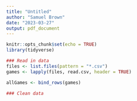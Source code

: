 ---
title: "Untitled"
author: "Samuel Brown"
date: "2023-03-27"
output: pdf_document
---

```{r setup, include=FALSE}
knitr::opts_chunk$set(echo = TRUE)
library(tidyverse)
```

```{r}
### Read in data
files <- list.files(pattern = "*.csv")
games <- lapply(files, read.csv, header = TRUE) 

allGames <- bind_rows(games)
```

```{r}
### Clean data

```


